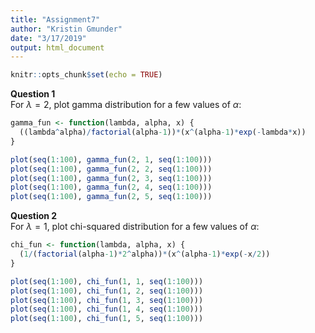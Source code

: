 ```yaml
---
title: "Assignment7"
author: "Kristin Gmunder"
date: "3/17/2019"
output: html_document
---
```


```r
knitr::opts_chunk$set(echo = TRUE)
```

**Question 1**  
For $\lambda = 2$, plot gamma distribution for a few values of $\alpha$:
```r
gamma_fun <- function(lambda, alpha, x) {
  ((lambda^alpha)/factorial(alpha-1))*(x^(alpha-1)*exp(-lambda*x))
}

plot(seq(1:100), gamma_fun(2, 1, seq(1:100)))
plot(seq(1:100), gamma_fun(2, 2, seq(1:100)))
plot(seq(1:100), gamma_fun(2, 3, seq(1:100)))
plot(seq(1:100), gamma_fun(2, 4, seq(1:100)))
plot(seq(1:100), gamma_fun(2, 5, seq(1:100)))
```

**Question 2**  
For $\lambda = 1$, plot chi-squared distribution for a few values of $\alpha$:
```r
chi_fun <- function(lambda, alpha, x) {
  (1/(factorial(alpha-1)*2^alpha))*(x^(alpha-1)*exp(-x/2))
}

plot(seq(1:100), chi_fun(1, 1, seq(1:100)))
plot(seq(1:100), chi_fun(1, 2, seq(1:100)))
plot(seq(1:100), chi_fun(1, 3, seq(1:100)))
plot(seq(1:100), chi_fun(1, 4, seq(1:100)))
plot(seq(1:100), chi_fun(1, 5, seq(1:100)))
```


